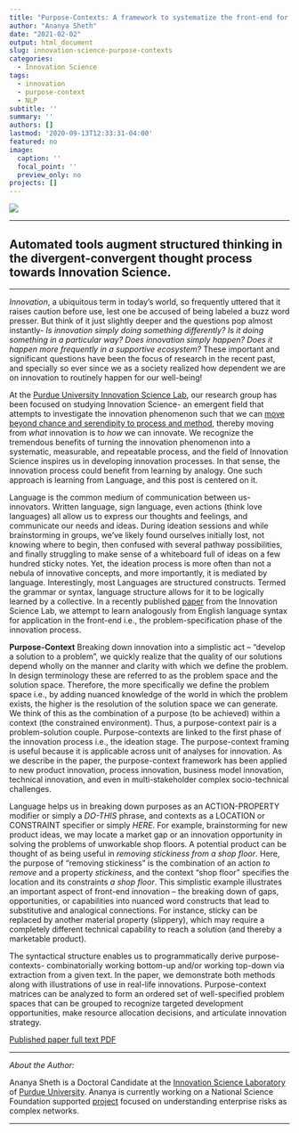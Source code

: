 ```yaml
---
title: "Purpose-Contexts: A framework to systematize the front-end for repeatable Innovation"
author: "Ananya Sheth"
date: "2021-02-02"
output: html_document
slug: innovation-science-purpose-contexts
categories:
  - Innovation Science
tags:
  - innovation
  - purpose-context
  - NLP
subtitle: ''
summary: ''
authors: []
lastmod: '2020-09-13T12:33:31-04:00'
featured: no
image:
  caption: ''
  focal_point: ''
  preview_only: no
projects: []
---
```

![](/img/innovation_language.jpeg)

***
Automated tools augment structured thinking in the divergent-convergent thought process towards Innovation Science.
---
***

*Innovation*, a ubiquitous term in today's world, so frequently uttered that it raises caution before use, lest one be accused of being labeled a buzz word presser. But think of it just slightly deeper and the questions pop almost instantly-  *Is innovation simply doing something differently?* *Is it doing something in a particular way?*  *Does innovation simply happen?*  *Does it happen more frequently in a supportive ecosystem?*  These important and significant questions have been the focus of research in the recent past, and specially so ever since we as a society realized how dependent we are on innovation to routinely happen for our well-being!

At the [Purdue University Innovation Science Lab](https://engineering.purdue.edu/Innovation/about/innoscience), our research group has been focused on studying Innovation Science- an emergent field that attempts to investigate the innovation phenomenon such that we can [move beyond chance and serendipity to process and method](https://medium.com/purdue-engineering/innovation-science-theres-a-method-to-that-lightbulb-going-off-in-your-head-ce65a978422), thereby moving from *what* innovation is to *how* we can innovate. We recognize the tremendous benefits of turning the innovation phenomenon into a systematic, measurable, and repeatable process, and the field of Innovation Science inspires us in developing innovation processes. In that sense, the innovation process could benefit from learning by analogy. One such approach is learning from Language, and this post is centered on it.
 
Language is the common medium of communication between us- innovators.  Written language, sign language, even actions (think love languages) all allow us to express our thoughts and feelings, and communicate our needs and ideas. During ideation sessions and while brainstorming in groups, we've likely found ourselves initially lost, not knowing where to begin, then confused with several pathway possibilities, and finally struggling to make sense of a whiteboard full of ideas on a few hundred sticky notes. Yet, the ideation process is more often than not a nebula of innovative concepts, and more importantly, it is mediated by language. Interestingly, most Languages are structured constructs. Termed the grammar or syntax, language structure allows for it to be logically learned by a collective. In a recently published [paper](https://doi.org/10.1108/IJIS-03-2020-0019) from the Innovation Science Lab, we attempt to learn analogously from English language syntax for application in the front-end i.e., the problem-specification phase of the innovation process.

**Purpose-Context**
Breaking down innovation into a simplistic act -- "develop a solution to a problem", we quickly realize that the quality of our solutions depend wholly on the manner and clarity with which we define the problem.  In design terminology these are referred to as the problem space and the solution space. Therefore, the more specifically we define the problem space i.e.,  by adding nuanced knowledge of the world in which the problem exists, the higher is the resolution of the solution space we can generate. We think of this as the combination of a purpose (to be achieved) within a context (the constrained environment). Thus, a purpose-context pair is a problem-solution couple. Purpose-contexts are linked to the first phase of the innovation process i.e., the ideation stage. The purpose-context framing is useful because it is applicable across unit of analyses for innovation. As we describe in the paper, the purpose-context framework has been applied to new product innovation, process innovation, business model innovation, technical innovation, and even in multi-stakeholder complex socio-technical challenges.

Language helps us in breaking down purposes as an ACTION-PROPERTY modifier or simply a *DO-THIS* phrase, and contexts as a LOCATION or CONSTRAINT specifier or simply *HERE*. For example, brainstorming for new product ideas, we may locate a market gap or an innovation opportunity in solving the problems of unworkable shop floors. A potential product can be thought of as being useful in *removing stickiness from a shop floor*. Here, the purpose of "removing stickiness" is the combination of an action *to remove* and a property *stickiness*, and the context "shop floor" specifies the location and its constraints *a shop floor*.  This simplistic example illustrates an important aspect of front-end innovation -- the breaking down of gaps, opportunities, or capabilities into nuanced word constructs that lead to substitutive and analogical connections. For instance, sticky can be replaced by another material property (slippery), which may require a completely different technical capability to reach a solution (and thereby a marketable product). 

The syntactical structure enables us to programmatically derive purpose-contexts- combinatorially working bottom-up and/or working top-down via extraction from a given text. In the paper, we demonstrate both methods along with illustrations of use in real-life innovations. Purpose-context matrices can be analyzed to form an ordered set of well-specified problem spaces that can be grouped to recognize targeted development opportunities, make resource allocation decisions, and articulate innovation strategy.

[Published paper full text PDF](/papers/2021_IJIS.pdf)

***
*About the Author:*

Ananya Sheth is a Doctoral Candidate at the [Innovation Science Laboratory](https://engineering.purdue.edu/Innovation/about/innoscience) of [Purdue University](https://www.purdue.edu/). Ananya is currently working on a National Science Foundation supported [project](https://www.nsf.gov/awardsearch/showAward?AWD_ID=2049782&HistoricalAwards=false) focused on understanding enterprise risks as complex networks.

***